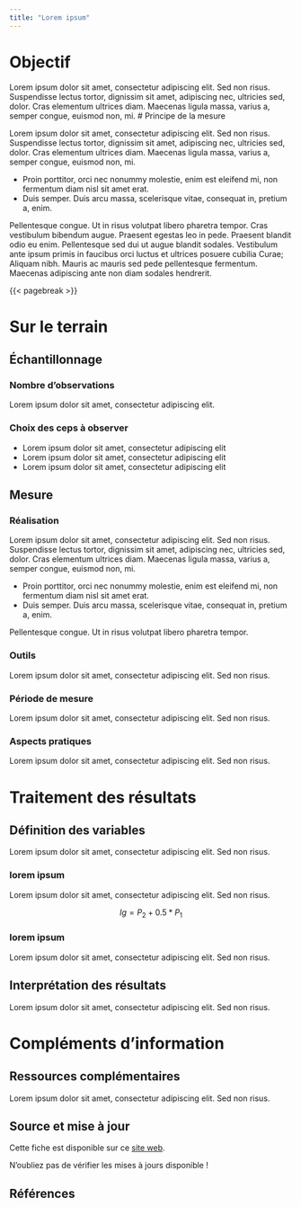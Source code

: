 ```yaml
---
title: "Lorem ipsum"
---
```


# Objectif

Lorem ipsum dolor sit amet, consectetur adipiscing elit. Sed non risus. Suspendisse lectus tortor, dignissim sit amet, adipiscing nec, ultricies sed, dolor. Cras elementum ultrices diam. Maecenas ligula massa, varius a, semper congue, euismod non, mi. \# Principe de la mesure

Lorem ipsum dolor sit amet, consectetur adipiscing elit. Sed non risus. Suspendisse lectus tortor, dignissim sit amet, adipiscing nec, ultricies sed, dolor. Cras elementum ultrices diam. Maecenas ligula massa, varius a, semper congue, euismod non, mi.

-   Proin porttitor, orci nec nonummy molestie, enim est eleifend mi, non fermentum diam nisl sit amet erat.
-   Duis semper. Duis arcu massa, scelerisque vitae, consequat in, pretium a, enim.

Pellentesque congue. Ut in risus volutpat libero pharetra tempor. Cras vestibulum bibendum augue. Praesent egestas leo in pede. Praesent blandit odio eu enim. Pellentesque sed dui ut augue blandit sodales. Vestibulum ante ipsum primis in faucibus orci luctus et ultrices posuere cubilia Curae; Aliquam nibh. Mauris ac mauris sed pede pellentesque fermentum. Maecenas adipiscing ante non diam sodales hendrerit.

{{< pagebreak >}}

# Sur le terrain

## Échantillonnage

### Nombre d'observations

Lorem ipsum dolor sit amet, consectetur adipiscing elit.

### Choix des ceps à observer

-   Lorem ipsum dolor sit amet, consectetur adipiscing elit
-   Lorem ipsum dolor sit amet, consectetur adipiscing elit
-   Lorem ipsum dolor sit amet, consectetur adipiscing elit

## Mesure

### Réalisation

Lorem ipsum dolor sit amet, consectetur adipiscing elit. Sed non risus. Suspendisse lectus tortor, dignissim sit amet, adipiscing nec, ultricies sed, dolor. Cras elementum ultrices diam. Maecenas ligula massa, varius a, semper congue, euismod non, mi.

-   Proin porttitor, orci nec nonummy molestie, enim est eleifend mi, non fermentum diam nisl sit amet erat.
-   Duis semper. Duis arcu massa, scelerisque vitae, consequat in, pretium a, enim.

Pellentesque congue. Ut in risus volutpat libero pharetra tempor.

### Outils

Lorem ipsum dolor sit amet, consectetur adipiscing elit. Sed non risus.

### Période de mesure

Lorem ipsum dolor sit amet, consectetur adipiscing elit. Sed non risus.

### Aspects pratiques

Lorem ipsum dolor sit amet, consectetur adipiscing elit. Sed non risus.

# Traitement des résultats

## Définition des variables

Lorem ipsum dolor sit amet, consectetur adipiscing elit. Sed non risus.

### lorem ipsum

Lorem ipsum dolor sit amet, consectetur adipiscing elit. Sed non risus.

$$ Ig = P_2 + 0.5*P_1 $$

### lorem ipsum

Lorem ipsum dolor sit amet, consectetur adipiscing elit. Sed non risus.

## Interprétation des résultats

Lorem ipsum dolor sit amet, consectetur adipiscing elit. Sed non risus.

# Compléments d'information

## Ressources complémentaires

Lorem ipsum dolor sit amet, consectetur adipiscing elit. Sed non risus.

::: {.content-visible when-format="docx"}
## Source et mise à jour

Cette fiche est disponible sur ce [site web](https://vignevin.github.io/methodo/).

N'oubliez pas de vérifier les mises à jours disponible !
:::


## Références
